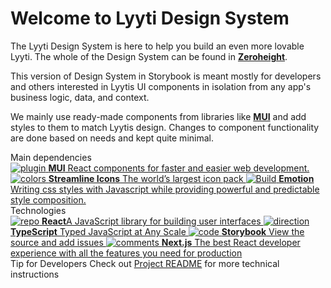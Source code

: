 
<Meta title="Introduction" />

<style>{`
  .subheading {
    --mediumdark: '#999999';
    font-weight: 900;
    font-size: 13px;
    color: #999;
    letter-spacing: 6px;
    line-height: 24px;
    text-transform: uppercase;
    margin-bottom: 12px;
    margin-top: 40px;
  }

  .link-list {
    display: grid;
    grid-template-columns: 1fr;
    grid-template-rows: 1fr;
    row-gap: 10px;
  }

  @media (min-width: 620px) {
    .link-list {
      row-gap: 20px;
      column-gap: 20px;
      grid-template-columns: 1fr 1fr;
    }
  }

  @media all and (-ms-high-contrast:none) {
  .link-list {
      display: -ms-grid;
      -ms-grid-columns: 1fr 1fr;
      -ms-grid-rows: 1fr 1fr;
    }
  }

  .link-item {
    display: block;
    padding: 20px 30px 20px 15px;
    border: 1px solid #00000010;
    border-radius: 5px;
    transition: background 150ms ease-out, border 150ms ease-out, transform 150ms ease-out;
    color: #333333;
    display: flex;
    align-items: flex-start;
  }

  .link-item:hover {
    border-color: #1EA7FD50;
    transform: translate3d(0, -3px, 0);
    box-shadow: rgba(0, 0, 0, 0.08) 0 3px 10px 0;
  }

  .link-item:active {
    border-color: #1EA7FD;
    transform: translate3d(0, 0, 0);
  }

  .link-item strong {
    font-weight: 700;
    display: block;
    margin-bottom: 2px;
  }

  .link-item img {
    height: 40px;
    width: 40px;
    margin-right: 15px;
    flex: none;
  }

  .link-item span {
    font-size: 14px;
    line-height: 20px;
  }

  .tip {
    display: inline-block;
    border-radius: 1em;
    font-size: 11px;
    line-height: 12px;
    font-weight: 700;
    background: #E7FDD8;
    color: #66BF3C;
    padding: 4px 12px;
    margin-right: 10px;
    vertical-align: top;
  }

  .tip-wrapper {
    font-size: 13px;
    line-height: 20px;
    margin-top: 40px;
    margin-bottom: 40px;
  }

  .tip-wrapper code {
    font-size: 12px;
    display: inline-block;
  }


`}</style>

# Welcome to Lyyti Design System

The Lyyti Design System is here to help you build an even more lovable Lyyti.
The whole of the Design System can be found in [**Zeroheight**](https://lyyti.zeroheight.com/styleguide/s/24777/p/593925-lyyti-design-system).

This version of Design System in Storybook is meant mostly for developers and others interested in Lyytis UI components in isolation from any app's business logic, data, and context.

We mainly use ready-made components from libraries like [**MUI**](https://mui.com/) and add styles to them to match Lyytis design. Changes to component functionality are done based on needs and kept quite minimal.

<div class="subheading">Main dependencies</div>

<div class="link-list">
  <a class="link-item" href="https://mui.com/" target="_blank">
    <img src={Plugin} alt="plugin" />
    <span>
      <strong>MUI</strong>
      React components for faster and easier web development.
    </span>
  </a>
  <a class="link-item" href="https://streamlineicons.com/" target="_blank">
    <img src={Colors} alt="colors" />
    <span>
      <strong>Streamline Icons</strong>
      The world’s largest icon pack
    </span>
  </a>
  <a class="link-item" href="https://emotion.sh/" target="_blank">
    <img src={StackAlt} alt="Build" />
    <span>
      <strong>Emotion</strong>
      Writing css styles with Javascript while providing powerful and predictable style composition.
    </span>
  </a>
</div>

<div class="subheading">Technologies</div>

<div class="link-list">
  <a class="link-item" href="https://reactjs.org" target="_blank">
    <img src={Repo} alt="repo" />
    <span>
      <strong>React</strong>A JavaScript library for building user interfaces
    </span>
  </a>
  <a class="link-item" href="https://www.typescriptlang.org" target="_blank">
    <img src={Direction} alt="direction" />
    <span>
      <strong>TypeScript</strong>
      Typed JavaScript at Any Scale
    </span>
  </a>
  <a class="link-item" href="https://storybook.js.org/docs" target="_blank">
    <img src={Code} alt="code" />
    <span>
      <strong>Storybook</strong>
      View the source and add issues
    </span>
  </a>
  <a class="link-item" href="https://nextjs.org/" target="_blank">
    <img src={Comments} alt="comments" />
    <span>
      <strong>Next.js</strong>
      The best React developer experience with all the features you need for production
    </span>
  </a>
</div>

<div class="tip-wrapper">
  <span class="tip">Tip for Developers</span>
  Check out <a href="https://github.com/lyytioy/lyyti-design-system#readme">Project README</a> for more
  technical instructions
</div>
